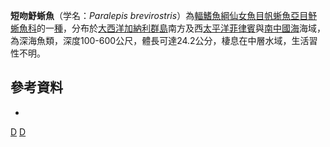 {{Speciesbox 
| taxon = Paralepis brevirostris
| status = NE
| status_system = IUCN3.1
| authority = [[Parr|Parr]], 1928
| synonyms = *''Lestidium speciosum brevirostris'', Parr, 1928 
*''Sudis brevirostris'', Parr, 1928 
*''Paralepis harryi'', Maul, 1954 
}}

'''短吻魣蜥魚'''（学名：''Paralepis brevirostris''）為[[輻鰭魚綱|輻鰭魚綱]][[仙女魚目|仙女魚目]][[帆蜥魚亞目|帆蜥魚亞目]][[魣蜥魚科|魣蜥魚科]]的一[[種|種]]，分布於[[大西洋|大西洋]][[加納利群島|加納利群島]]南方及西[[太平洋|太平洋]][[菲律賓|菲律賓]]與[[南中國海|南中國海]]海域，為深海魚類，深度100-600公尺，體長可達24.2公分，棲息在中層水域，生活習性不明。

==參考資料==
*{{FishBase_species|genus=Paralepis|species=brevirostris|year=2016|month=7}}

{{Taxonbar|from=Q2579969}}

[[Category:魣蜥魚屬|D]]
[[Category:1928年描述的鱼类|D]]